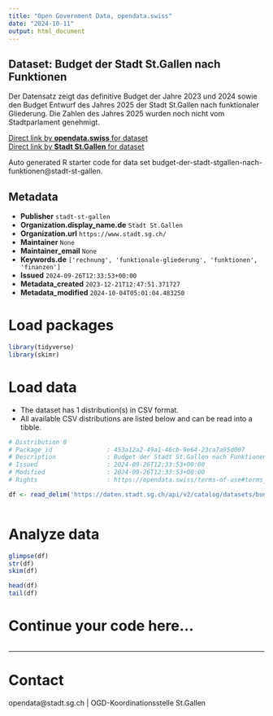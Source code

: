 ```yaml
---
title: "Open Government Data, opendata.swiss"
date: "2024-10-11"
output: html_document
---
```


## Dataset: Budget der Stadt St.Gallen nach Funktionen

Der Datensatz zeigt das definitive Budget der Jahre 2023 und 2024 sowie den Budget Entwurf des Jahres 2025 der Stadt St.Gallen nach funktionaler Gliederung. Die Zahlen des Jahres 2025 wurden noch nicht vom Stadtparlament genehmigt.

[Direct link by **opendata.swiss** for dataset](https://opendata.swiss/de/dataset/budget-der-stadt-st-gallen-nach-funktionen)<br>
[Direct link by **Stadt St.Gallen** for dataset](https://daten.stadt.sg.ch/explore/dataset/budget-der-stadt-stgallen-nach-funktionen/)

Auto generated R starter code for data set budget-der-stadt-stgallen-nach-funktionen@stadt-st-gallen.

## Metadata

- **Publisher** `stadt-st-gallen`
- **Organization.display_name.de** `Stadt St.Gallen`
- **Organization.url** `https://www.stadt.sg.ch/`
- **Maintainer** `None`
- **Maintainer_email** `None`
- **Keywords.de** `['rechnung', 'funktionale-gliederung', 'funktionen', 'finanzen']`
- **Issued** `2024-09-26T12:33:53+00:00`
- **Metadata_created** `2023-12-21T12:47:51.371727`
- **Metadata_modified** `2024-10-04T05:01:04.483250`


# Load packages

```r

library(tidyverse)
library(skimr)

```

# Load data

-   The dataset has 1 distribution(s) in CSV format.
-   All available CSV distributions are listed below and can be read into a tibble.

```r

# Distribution 0
# Package_id               : 453a12a2-49a1-46cb-9e64-23ca7a95d007
# Description              : Budget der Stadt St.Gallen nach Funktionen (csv)
# Issued                   : 2024-09-26T12:33:53+00:00
# Modified                 : 2024-09-26T12:33:53+00:00
# Rights                   : https://opendata.swiss/terms-of-use#terms_by

df <- read_delim('https://daten.stadt.sg.ch/api/v2/catalog/datasets/budget-der-stadt-stgallen-nach-funktionen/exports/csv?use_labels=true')



```

# Analyze data

```r

glimpse(df)
str(df)
skim(df)

head(df)
tail(df)

```

# Continue your code here...

```r

```

------------------------------------------------------------------------

# Contact

opendata@stadt.sg.ch | OGD-Koordinationsstelle St.Gallen
